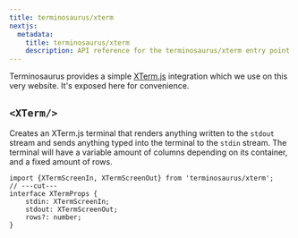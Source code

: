 ```yaml
---
title: terminosaurus/xterm
nextjs:
  metadata:
    title: terminosaurus/xterm
    description: API reference for the terminosaurus/xterm entry point.
---
```


Terminosaurus provides a simple [XTerm.js](https://xtermjs.org/) integration which we use on this very website. It's exposed here for convenience.

## `<XTerm/>`

Creates an XTerm.js terminal that renders anything written to the `stdout` stream and sends anything typed into the terminal to the `stdin` stream. The terminal will have a variable amount of columns depending on its container, and a fixed amount of rows.

```tsx
import {XTermScreenIn, XTermScreenOut} from 'terminosaurus/xterm';
// ---cut---
interface XTermProps {
    stdin: XTermScreenIn;
    stdout: XTermScreenOut;
    rows?: number;
}
```
